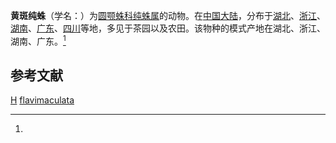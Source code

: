 {{Speciesbox
 | taxon = Castianeira flavimaculata
 | authority = [[胡运谨|Hu]], [[宋大祥|Song]] et [[郑少雄_(动物学家)|Zheng]], 1985<ref name='id14281'>{{cite web| url =http://www.bioinfo.cn/db05/BjdwSpecies.php?action=view&id=14281| title =黄斑纯蛛| work =《中国动物物种编目数据库》| publisher =中国科学院微生物研究所| author =中国科学院动物研究所| accessdate =2009-04-28| deadurl =yes| archiveurl =https://web.archive.org/web/20160305002335/http://www.bioinfo.cn/db05/BjdwSpecies.php?action=view&id=14281| archivedate =2016-03-05}}</ref><ref name="Hu et al 1985">{{cite journal |author1=[[胡运谨|胡运谨]] |author2=[[宋大祥|宋大祥]] |author3=[[郑少雄_(动物学家)|郑少雄]] |year=1985 |title=? |journal=《[[动物分类学报|动物分类学报]]》 |volume=10 |issue=3 |pages=259-262 |language=zh-hans}}</ref>
}}

'''黄斑纯蛛'''（学名：{{lang|la|''Castianeira flavimaculata''}}）为[[圆颚蛛科|圆颚蛛科]][[纯蛛属|纯蛛属]]的动物。在[[中国大陆|中国大陆]]，分布于[[湖北|湖北]]、[[浙江|浙江]]、[[湖南|湖南]]、[[广东|广东]]、[[四川|四川]]等地，多见于茶园以及农田。该物种的模式产地在湖北、浙江、湖南、广东。<ref name='id14281'/>

== 参考文献 ==
{{reflist}}

{{蜘蛛小作品}}

{{taxonbar}}
[[Category:_1985年描述的动物|H]]
[[Category:纯蛛属|flavimaculata]]